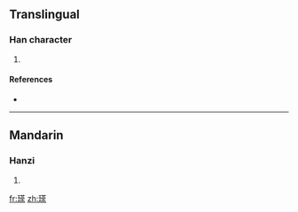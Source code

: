 ==Translingual==

===Han character===
{{Han char|rn=96|rad=玉|as=11|sn=15|four=1419<sub>4</sub>|canj=一土廿人木 (MGTOD)}}

# {{defn|Han|sort=玉11}}

====References====
* {{Han ref|kx=0740.120|dkj=21181|dj=1150.060|hdz=21134.070|uh=7479|ud=29817|bh=E6AB|bd=59051}}

----

==Mandarin==

===Hanzi===
{{cmn-hanzi|pin=[[tú]] ([[tu2]])|wg=t'u<sup>2</sup>}}

# {{defn|Mandarin|sort=玉11}}

[[fr:瑹]]
[[zh:瑹]]